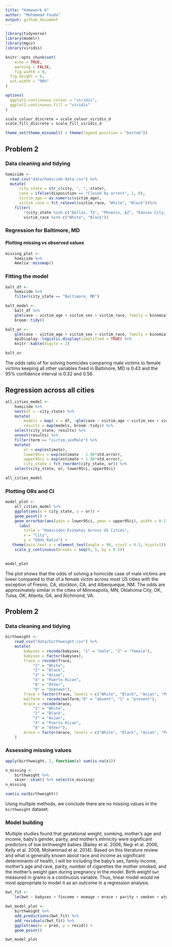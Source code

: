 ```yaml
---
title: "Homework 6"
author: "Mohammad Fouda"
output: github_document
---
```


```r
library(tidyverse)
library(modelr)
library(mgcv)
library(viridis)

knitr::opts_chunk$set(
	echo = TRUE,
	warning = FALSE,
	fig.width = 8, 
  fig.height = 6,
  out.width = "90%"
)

options(
  ggplot2.continuous.colour = "viridis",
  ggplot2.continuous.fill = "viridis"
)

scale_colour_discrete = scale_colour_viridis_d
scale_fill_discrete = scale_fill_viridis_d

theme_set(theme_minimal() + theme(legend.position = "bottom"))
```


## Problem 2

### Data cleaning and tidying

```r
homicide <-
  read_csv("data/homicide-data.csv") %>% 
  mutate(
      city_state = str_c(city, ", ", state),
      case = ifelse(disposition == "Closed by arrest", 1, 0),
      victim_age = as.numeric(victim_age),
      victim_race = fct_relevel(victim_race, "White", "Black"))%>% 
    filter(
        !(city_state %in% c("Dallas, TX", "Phoenix, AZ", "Kansas City, MO", "Tulsa, AL")),
        victim_race %in% c("White", "Black"))
```

### Regression for Baltimore, MD

#### Plotting missing vs observed values

```r
missing_plot <-
    homicide %>% 
    Amelia::missmap()
```

### Fitting the model 

```r
balt_df <-
    homicide %>% 
    filter(city_state == "Baltimore, MD") 

balt_model <-
    balt_df %>% 
    glm(case ~ victim_age + victim_sex + victim_race, family = binomial, data = .) %>% 
    broom::tidy()

balt_or <- 
    glm(case ~ victim_age + victim_sex + victim_race, family = binomial, data = balt_df) %>% 
    epiDisplay::logistic.display(simplified = TRUE) %>% 
    knitr::kable(digits = 2)

balt_or
```

The odds ratio of for solving homicides comparing male victims to female victims keeping all other variables fixed in Baltimore, MD is 0.43 and the 95% confidence interval is 0.32 and 0.56. 


## Regression across all cities

```r
all_cities_model <-
    homicide %>% 
    nest(df = -city_state) %>% 
    mutate(
        models = map(.x = df, ~glm(case ~ victim_age + victim_sex + victim_race, family = binomial, data = .x)),
        results = map(models, broom::tidy)) %>% 
    select(city_state, results) %>% 
    unnest(results) %>% 
    filter(term == "victim_sexMale") %>% 
    mutate(
        or = exp(estimate),
        lower95ci = exp(estimate - 1.96*std.error),
        upper95ci = exp(estimate + 1.96*std.error),
        city_state = fct_reorder(city_state, or)) %>% 
    select(city_state, or, lower95ci, upper95ci) 

all_cities_model
```

### Plotting ORs and CI

```r
model_plot <-
    all_cities_model %>% 
    ggplot(aes(x = city_state, y = or)) +
    geom_point() +
    geom_errorbar(aes(ymin = lower95ci, ymax = upper95ci), width = 0.2) +
      labs(
        title = "Homicides Esimates Across US Cities",
        x = "City",
        y = "Odds Ratio") + 
   theme(axis.text.x = element_text(angle = 90, vjust = 0.5, hjust=1)) +
    scale_y_continuous(breaks = seq(0, 5, by = 0.5))
    

model_plot
```

The plot shows that the odds of solving a homicide case of male victims are lower compared to that of a female victim across most US cities with the exception of Fresno, CA, stockton, CA, and Alberqueque, NM. The odds are approximately similar in the cities of Minneapolis, MN, Oklahoma City, OK, Tulsa, OK, Atlanta, GA, and Richmond, VA. 

## Problem 2

### Data cleaning and tidying

```r
birthweight <-
    read_csv("data/birthweight.csv") %>%
    mutate(
        babysex = recode(babysex, "1" = "male", "2" = "female"),
        babysex = factor(babysex),
        frace = recode(frace,
            "1" = "White",
            "2" = "Black",
            "3" = "Asian",
            "4" = "Puerto Rican",
            "8" = "Other",
            "9" = "Unknown"),
        frace = factor(frace, levels = c("White", "Black", "Asian", "Puerto Rican", "Other", "Unknown")),
        malform = recode(malform,"0" = "absent", "1" = "present"),
        mrace = recode(mrace,
            "1" = "White",
            "2" = "Black",
            "3" = "Asian",
            "4" = "Puerto Rican",
            "8" = "Other"),
        mrace = factor(mrace, levels = c("White", "Black", "Asian", "Puerto Rican", "Other"))
    )
```

### Assessing missing values

```r
apply(birthweight, 2, function(x) sum(is.na(x)))

n_missing <-
    birthweight %>% 
    skimr::skim() %>% select(n_missing) 
n_missing

sum(is.na(birthweight))
```

Using multiple methods, we conclude there are no missing values in the `birthweight` dataset. 

### Model building

Multiple studies found that gestational weight, somking, mother's age and income, baby's gender, parity, and mother's ethnicity were significant predictors of low birthweight babies (Bailey et al. 2006, Negi et al. 2006, Kelly et al. 2008, Mohammad et al. 2014). Based on this literature review and what is generally known about race and income as significant determinants of health, I will be including the baby's sex, family income, mother's age and rave, parity, number of cigarettes the mother smoked,  and the mother's weight gain during pregnancy in the model. Birth weight `bwt` measured in grams is a continuous variable.  Thus, linear model would ne most appropriate to model it as an outcome in a regression analysis. 

```r
bwt_fit <-
    lm(bwt ~ babysex + fincome + momage + mrace + parity + smoken + wtgain, data = birthweight) 

bwt_model_plot <-
    birthweight %>% 
    add_predictions(bwt_fit) %>% 
    add_residuals(bwt_fit) %>% 
    ggplot(aes(x = pred, y = resid)) +
    geom_point()

bwt_model_plot 
```

